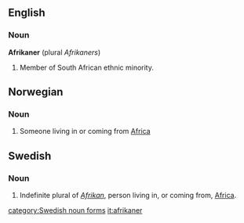 ==English==
=== Noun ===
'''Afrikaner''' (plural ''Afrikaners'')

# Member of South African ethnic minority.

==Norwegian==
===Noun===
{{no-noun-m2}}
#Someone living in or coming from [[Africa]]

==Swedish==
===Noun===

#Indefinite plural of ''[[Afrikan]]'', person living in, or coming from, [[Africa]].
[[category:Swedish noun forms]]
[[it:afrikaner]]